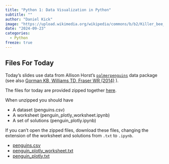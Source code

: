 ```yaml
---
title: "Python 1: Data Visualization in Python"
subtitle: ""
author: "Daniel Kick"
image: "https://upload.wikimedia.org/wikipedia/commons/b/b2/Killer_bee_ball_python_snake.png"
date: "2024-09-23"
categories: 
  - Python
freeze: true
---
```


## Files For Today

Today's slides use data from Allison Horst's [`palmerpenguins`](https://allisonhorst.github.io/palmerpenguins/) data package (see also [Gorman KB, Williams TD, Fraser WR (2014)](https://doi.org/10.1371/journal.pone.0090081) ).

The files for today are provided zipped together [here](penguin_plotly_worksheet.tar). 

When unzipped you should have

- A dataset (penguins.csv)
- A worksheet (penguin_plotly_worksheet.ipynb)
- A set of solutions (penguin_plotly.ipynb)

If you can't open the zipped files, download these files, changing the extension of the worksheet and solutions from `.txt` to `.ipynb`.

- [penguins.csv](./penguins.csv)
- [penguin_plotly_worksheet.txt](./penguin_plotly_worksheet.txt)
- [penguin_plotly.txt](./penguin_plotly.txt)


